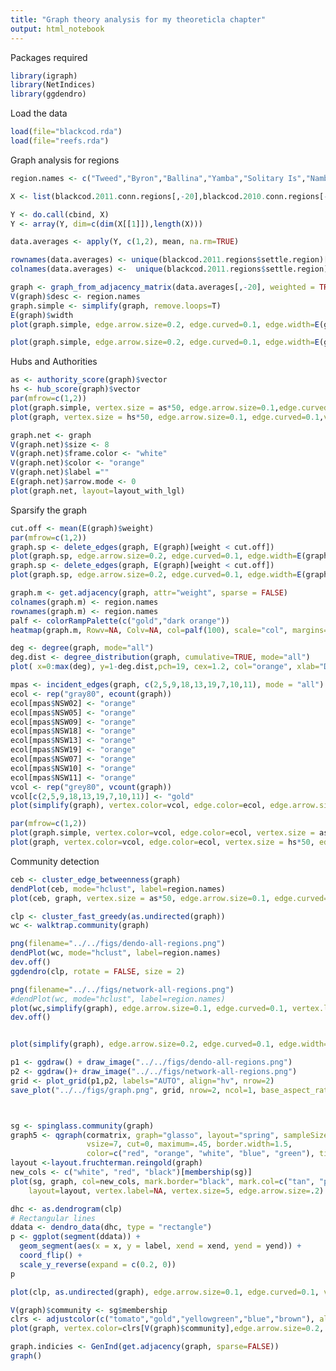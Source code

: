 ```yaml
---
title: "Graph theory analysis for my theoreticla chapter"
output: html_notebook
---
```


Packages required
```r
library(igraph)
library(NetIndices)
library(ggdendro)
```


Load the data
```r
load(file="blackcod.rda")
load(file="reefs.rda")
```

Graph analysis for regions
```r

region.names <- c("Tweed","Byron","Ballina","Yamba","Solitary Is","Nambucca","Pt Macquarie","Crowdy Bay","Pt Stephens","Newcastle","Sydney","Wollongong","Jervis Bay","Ulladulla","Batemans Bay","Merimbula","Eden","Lord Howe Is","EM Reefs")

X <- list(blackcod.2011.conn.regions[,-20],blackcod.2010.conn.regions[-20:-21],blackcod.2009.conn.regions[,-20:-21],blackcod.2008.conn.regions[,-20:-21],blackcod.2007.conn.regions[,-20:-21],blackcod.2006.conn.regions[,-20:-21],blackcod.2005.conn.regions[,-20:-21],blackcod.2004.conn.regions[,-20:-21])

Y <- do.call(cbind, X)
Y <- array(Y, dim=c(dim(X[[1]]),length(X)))

data.averages <- apply(Y, c(1,2), mean, na.rm=TRUE)

rownames(data.averages) <- unique(blackcod.2011.regions$settle.region)[-20]
colnames(data.averages) <-  unique(blackcod.2011.regions$settle.region)[-20]

graph <- graph_from_adjacency_matrix(data.averages[,-20], weighted = TRUE)
V(graph)$desc <- region.names
graph.simple <- simplify(graph, remove.loops=T)
E(graph)$width
plot(graph.simple, edge.arrow.size=0.2, edge.curved=0.1, edge.width=E(graph)$weight/500, vertex.label.family="Helvetica", vertex.label.color="black", vertex.label.cex=0.9,vertex.label=region.names, vertex.label.font=2)

plot(graph.simple, edge.arrow.size=0.2, edge.curved=0.1, edge.width=E(graph)$weight/500, vertex.label.family="Helvetica", vertex.label.color="gray40", vertex.label.cex=0.9,vertex.label=region.names, vertex.label.font=2, vertex.shape="none")
```

Hubs and Authorities
```r

as <- authority_score(graph)$vector
hs <- hub_score(graph)$vector
par(mfrow=c(1,2))
plot(graph.simple, vertex.size = as*50, edge.arrow.size=0.1,edge.curved=0.1,vertex.label=region.names, main="Links out", vertex.label.family="Helvetica", vertex.label.color="black", vertex.label.cex=0.7)
plot(graph, vertex.size = hs*50, edge.arrow.size=0.1, edge.curved=0.1,vertex.label=region.names,main="Links in", vertex.label.family="Helvetica", vertex.label.color="black", vertex.label.cex=0.7)
```


```r
graph.net <- graph
V(graph.net)$size <- 8
V(graph.net)$frame.color <- "white"
V(graph.net)$color <- "orange"
V(graph.net)$label =""
E(graph.net)$arrow.mode <- 0
plot(graph.net, layout=layout_with_lgl)
```

Sparsify the graph
```r
cut.off <- mean(E(graph)$weight)
par(mfrow=c(1,2))
graph.sp <- delete_edges(graph, E(graph)[weight < cut.off])
plot(graph.sp, edge.arrow.size=0.2, edge.curved=0.1, edge.width=E(graph)$weight/500, vertex.label.family="Helvetica", vertex.label.color="gray40", vertex.label.cex=0.9,vertex.label=region.names, vertex.label.font=2, vertex.shape="none",main="Strong")
graph.sp <- delete_edges(graph, E(graph)[weight < cut.off])
plot(graph.sp, edge.arrow.size=0.2, edge.curved=0.1, edge.width=E(graph)$weight/500, vertex.label.family="Helvetica", vertex.label.color="gray40", vertex.label.cex=0.9,vertex.label=region.names, vertex.label.font=2, vertex.shape="none",main="Weak")
```

```r
graph.m <- get.adjacency(graph, attr="weight", sparse = FALSE)
colnames(graph.m) <- region.names
rownames(graph.m) <- region.names
palf <- colorRampPalette(c("gold","dark orange"))
heatmap(graph.m, Rowv=NA, Colv=NA, col=palf(100), scale="col", margins=c(10,10))

```

```r
deg <- degree(graph, mode="all")
deg.dist <- degree_distribution(graph, cumulative=TRUE, mode="all")
plot( x=0:max(deg), y=1-deg.dist,pch=19, cex=1.2, col="orange", xlab="Degree", ylab="Freq")
```

```r
mpas <- incident_edges(graph, c(2,5,9,18,13,19,7,10,11), mode = "all")
ecol <- rep("gray80", ecount(graph))
ecol[mpas$NSW02] <- "orange"
ecol[mpas$NSW05] <- "orange"
ecol[mpas$NSW09] <- "orange"
ecol[mpas$NSW18] <- "orange"
ecol[mpas$NSW13] <- "orange"
ecol[mpas$NSW19] <- "orange"
ecol[mpas$NSW07] <- "orange"
ecol[mpas$NSW10] <- "orange"
ecol[mpas$NSW11] <- "orange"
vcol <- rep("grey80", vcount(graph))
vcol[c(2,5,9,18,13,19,7,10,11)] <- "gold"
plot(simplify(graph), vertex.color=vcol, edge.color=ecol, edge.arrow.size=0.2, edge.curved=0.1, edge.width=E(graph)$weight/500, vertex.label.family="Helvetica", vertex.label.color="black", vertex.label.cex=0.9,vertex.label=region.names, vertex.label.font=2, main="MPAs", layout=layout_in_circle)

par(mfrow=c(1,2))
plot(graph.simple, vertex.color=vcol, edge.color=ecol, vertex.size = as*50, edge.arrow.size=0.1,edge.curved=0.1,vertex.label=region.names, main="Links out", vertex.label.family="Helvetica", vertex.label.color="black", vertex.label.cex=0.7)
plot(graph, vertex.color=vcol, edge.color=ecol, vertex.size = hs*50, edge.arrow.size=0.1, edge.curved=0.1,vertex.label=region.names,main="Links in", vertex.label.family="Helvetica", vertex.label.color="black", vertex.label.cex=0.7)

```

Community detection
```r

ceb <- cluster_edge_betweenness(graph)
dendPlot(ceb, mode="hclust", label=region.names)
plot(ceb, graph, vertex.size = as*50, edge.arrow.size=0.1, edge.curved=0.1, vertex.label.family="Helvetica", vertex.label.color="black", vertex.label.cex=0.7,vertex.label=region.names)

clp <- cluster_fast_greedy(as.undirected(graph))
wc <- walktrap.community(graph)

png(filename="../../figs/dendo-all-regions.png")
dendPlot(wc, mode="hclust", label=region.names)
dev.off()
ggdendro(clp, rotate = FALSE, size = 2)

png(filename="../../figs/network-all-regions.png")
#dendPlot(wc, mode="hclust", label=region.names)
plot(wc,simplify(graph), edge.arrow.size=0.1, edge.curved=0.1, vertex.label.family="Helvetica", vertex.label.color="black", vertex.label.cex=1.0,vertex.label=region.names, edge.width=E(graph)$weight/1000, layout=layout_nicely, vertex.label.dist=1, vertex.size=5)
dev.off()


plot(simplify(graph), edge.arrow.size=0.2, edge.curved=0.1, edge.width=E(graph)$weight/500, vertex.label.family="Helvetica", vertex.label.color="black", vertex.label.cex=0.9,vertex.label=region.names, vertex.label.font=2, main="MPAs", layout=spring)

p1 <- ggdraw() + draw_image("../../figs/dendo-all-regions.png")
p2 <- ggdraw()+ draw_image("../../figs/network-all-regions.png")
grid <- plot_grid(p1,p2, labels="AUTO", align="hv", nrow=2)
save_plot("../../figs/graph.png", grid, nrow=2, ncol=1, base_aspect_ratio = 1.2)



sg <- spinglass.community(graph)
graph5 <- qgraph(cormatrix, graph="glasso", layout="spring", sampleSize = nrow(data),groups=group.spinglass, 
                 vsize=7, cut=0, maximum=.45, border.width=1.5,
                 color=c("red", "orange", "white", "blue", "green"), title="igraph spinglass")
layout <-layout.fruchterman.reingold(graph)
new_cols <- c("white", "red", "black")[membership(sg)]
plot(sg, graph, col=new_cols, mark.border="black", mark.col=c("tan", "pink", "lightgray"), 
    layout=layout, vertex.label=NA, vertex.size=5, edge.arrow.size=.2)

dhc <- as.dendrogram(clp)
# Rectangular lines
ddata <- dendro_data(dhc, type = "rectangle")
p <- ggplot(segment(ddata)) + 
  geom_segment(aes(x = x, y = label, xend = xend, yend = yend)) + 
  coord_flip() + 
  scale_y_reverse(expand = c(0.2, 0))
p

plot(clp, as.undirected(graph), edge.arrow.size=0.1, edge.curved=0.1, vertex.label.family="Helvetica", vertex.label.color="black", vertex.label.cex=0.7,vertex.label=region.names)

V(graph)$community <- sg$membership
clrs <- adjustcolor(c("tomato","gold","yellowgreen","blue","brown"), alpha=0.5)
plot(graph, vertex.color=clrs[V(graph)$community],edge.arrow.size=0.2, edge.curved=0.1, edge.width=E(graph)$weight/1000,vertex.label.family="Helvetica", vertex.label.color="black", vertex.label.cex=0.7,vertex.label=region.names, layout=layout)
```

```r
graph.indicies <- GenInd(get.adjacency(graph, sparse=FALSE))
graph()
```

